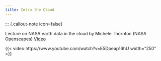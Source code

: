 ```yaml
---
title: Intro the Cloud
---
```


::: {.callout-note icon=false}

Lecture on NASA earth data in the cloud by Michele Thornton (NASA Openscapes) [Video](https://www.youtube.com/watch?v=E5Dpeap16hU)

{{< video https://www.youtube.com/watch?v=E5Dpeap16hU width="250" >}}